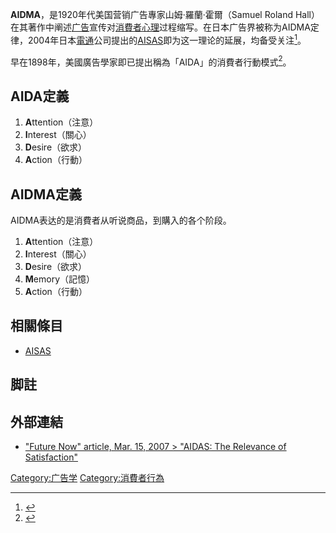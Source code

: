 '''AIDMA'''，是1920年代美国营销广告專家山姆·羅蘭·霍爾（Samuel Roland Hall）在其著作中阐述[[广告|广告]]宣传对[[消費者|消費者]][[心理|心理]]过程缩写。在日本广告界被称为AIDMA定律，2004年日本[[電通|電通]]公司提出的[[AISAS|AISAS]]即为这一理论的延展，均备受关注<ref>{{Cite web |url=http://www.dentsu.co.jp/sips/index.html |title=SIPS |access-date=2013-08-20 |archive-url=https://web.archive.org/web/20130815051052/http://www.dentsu.co.jp/sips/index.html |archive-date=2013-08-15 |dead-url=yes }}</ref>。

早在1898年，美國廣告學家{{link-en|艾里亞斯·路易斯|E. St. Elmo Lewis}}即已提出稱為「AIDA」的消費者行動模式<ref>{{Cite web |url=http://www.adjournal.nccu.edu.tw/pdf/032-4.pdf |title=彭延喜、陶聖屏，《彩妝部落格資訊搜尋者生活型態與購買行為之研究》，廣告學研究第32集，2009年7月，第95頁 |accessdate=2013-08-28 |archive-date=2016-03-04 |archive-url=https://web.archive.org/web/20160304094627/http://www.adjournal.nccu.edu.tw/pdf/032-4.pdf |dead-url=no }}</ref>。

== AIDA定義 ==
# '''A'''ttention（注意）
# '''I'''nterest（關心）
# '''D'''esire（欲求）
# '''A'''ction（行動）

== AIDMA定義 ==
{{anchor|AIDMA}}
AIDMA表达的是消費者从听说商品，到購入的各个阶段。

# '''A'''ttention（注意）
# '''I'''nterest（關心）
# '''D'''esire（欲求）
# '''M'''emory（記憶）
# '''A'''ction（行動）

== 相關條目 ==
* [[AISAS|AISAS]]

== 脚註 ==
<references/>

== 外部連結 ==
* [https://web.archive.org/web/20130827104111/http://www.grokdotcom.com/2007/03/15/aidas-the-relevance-of-satisfaction/ "Future Now" article, Mar. 15, 2007 > "AIDAS: The Relevance of Satisfaction"]

{{Economy-stub}}

[[Category:广告学|Category:广告学]]
[[Category:消費者行為|Category:消費者行為]]
